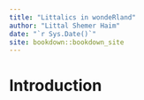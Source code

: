 ```yaml
--- 
title: "Littalics in wondeRland"
author: "Littal Shemer Haim"
date: "`r Sys.Date()`"
site: bookdown::bookdown_site
---
```


# Introduction

